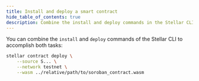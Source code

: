```yaml
---
title: Install and deploy a smart contract
hide_table_of_contents: true
description: Combine the install and deploy commands in the Stellar CLI to accomplish both tasks.
---
```


You can combine the `install` and `deploy` commands of the Stellar CLI to accomplish both tasks:

```bash
stellar contract deploy \
    --source S... \
    --network testnet \
    --wasm ../relative/path/to/soroban_contract.wasm
```
